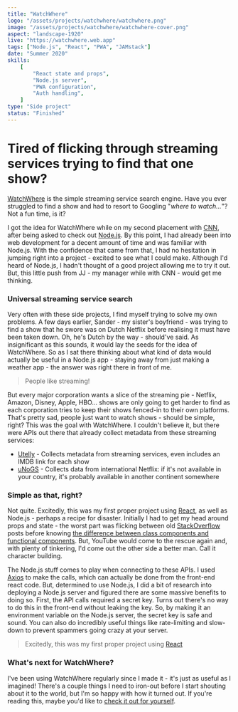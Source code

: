 ```yaml
---
title: "WatchWhere"
logo: "/assets/projects/watchwhere/watchwhere.png"
image: "/assets/projects/watchwhere/watchwhere-cover.png"
aspect: "landscape-1920"
live: "https://watchwhere.web.app"
tags: ["Node.js", "React", "PWA", "JAMstack"]
date: "Summer 2020"
skills:
    [
        "React state and props",
        "Node.js server",
        "PWA configuration",
        "Auth handling",
    ]
type: "Side project"
status: "Finished"
---
```


# Tired of flicking through streaming services trying to find that one show?

[WatchWhere](https://watchwhere.web.app "Go to WatchWhere") is the simple streaming service search engine. Have you ever struggled to find a show and had to resort to Googling "_where to watch..._"? <StandoutText>Not a fun time, is it?</StandoutText>

I got the idea for WatchWhere while on my second placement with [CNN](/cnn "Read about my time at CNN"), after being asked to check out [Node.js](https://nodejs.org). By this point, I had already been into web development for a decent amount of time and was familiar with Node.js. With the confidence that came from that, I had no hesitation in jumping right into a project - excited to see what I could make. Although I'd heard of Node.js, I hadn't thought of a good project allowing me to try it out. But, this little push from JJ - my manager while with CNN - would get me thinking.

<Picture
	pic="/assets/projects/watchwhere/countries.png"
	caption="WatchWhere knows where a show can be watched on Netflix."
	alt="WatchWhere screenshot"
/>

### Universal streaming service search

Very often with these side projects, I find myself trying to solve my own problems. A few days earlier, Sander - my sister's boyfriend - was trying to find a show that he swore was on Dutch Netflix before realising it must have been taken down. Oh, he's Dutch by the way - should've said. As insignificant as this sounds, it would lay the seeds for the idea of WatchWhere. So as I sat there thinking about what kind of data would actually be useful in a Node.js app - staying away from just making a weather app - the answer was right there in front of me.

> People like streaming!

But every major corporation wants a slice of the streaming pie - Netflix, Amazon, Disney, Apple, HBO... shows are only going to get harder to find as each corporation tries to keep their shows fenced-in to their own platforms. That's pretty sad, people just want to watch shows - should be simple, right? This was the goal with WatchWhere. I couldn't believe it, but there were APIs out there that already collect metadata from these streaming services:

-   [Utelly](https://utelly.com) - Collects metadata from streaming services, even includes an IMDB link for each show
-   [uNoGS](https://unogs.com/) - Collects data from international Netflix: if it's not available in your country, it's probably available in another continent somewhere

<Picture
	pic="/assets/projects/watchwhere/list.png"
	caption="Save shows to your list, so you always know where they are."
	alt="WatchWhere screenshot"
/>

### Simple as that, right?

Not quite. Excitedly, this was my first proper project using [React](https://reactjs.org), as well as Node.js - perhaps a recipe for disaster. Initially I had to get my head around props and state - the worst part was flicking between old [StackOverflow](https://stackoverflow.com/) posts before knowing [the difference between class components and functional components](https://reactjs.org/docs/components-and-props.html#function-and-class-components). But, YouTube would come to the rescue again and, with plenty of tinkering, I'd come out the other side a better man. Call it character building.

The Node.js stuff comes to play when connecting to these APIs. I used [Axios](https://www.npmjs.com/package/axios) to make the calls, which can actually be done from the front-end react code. But, determined to use Node.js, I did a bit of research into deploying a Node.js server and figured there are some massive benefits to doing so. First, the API calls required a secret key. Turns out there's no way to do this in the front-end without leaking the key. So, by making it an environment variable on the Node.js server, the secret key is safe and sound. You can also do incredibly useful things like rate-limiting and slow-down to prevent spammers going crazy at your server.

> Excitedly, this was my first proper project using [React](https://reactjs.org)

### What's next for WatchWhere?

I've been using WatchWhere regularly since I made it - it's just as useful as I imagined! There's a couple things I need to iron-out before I start shouting about it to the world, but I'm so happy with how it turned out. If you're reading this, maybe you'd like to [check it out for yourself](https://watchwhere.web.app).
